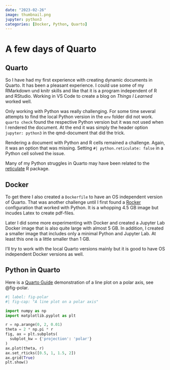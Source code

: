 ```yaml
---
date: "2023-02-26"
image: thumbnail.png
jupyter: python3
categories: [Docker, Python, Quarto]
---
```


# A few days of Quarto

## Quarto

So I have had my first experience with creating dynamic documents in Quarto. It has been a pleasant experience. I could use some of my RMarkdown und knitr skills and like that it is a program independent of R and RStudio. Working in VS Code to create a blog on _Things I Learned_ worked well.

Only working with Python was really challenging. For some time several attempts to find the local Python version in the `env` folder did not work. `quarto check` found the respective Python version but it was not used when I rendered the document. At the end it was simply the header option `jupyter: python3` in the qmd-document that did the trick.

Rendering a document with Python and R cells remained a challenge. Again, it was an option that was missing. Setting `#| python.reticulate: false` in a Python cell solved the issue.

Many of my Python struggles in Quarto may have been related to the [reticulate](https://rstudio.github.io/reticulate/) R package.

## Docker

To get there I also created a `Dockerfile` to have an OS independent version of Quarto. That was another challenge until I first found a [Rocker](https://github.com/rocker-org/rocker) configuration that worked with Python. It is a whopping 4.5 GB image but incudes Latex to create pdf-files.

Later I did some more experimenting with Docker and created a Jupyter Lab Docker image that is also quite large with almost 5 GB. In addition, I created a smaller image that includes only a minimal Python and Jupyter Lab. At least this one is a little smaller than 1 GB.

I'll try to work with the local Quarto versions mainly but it is good to have OS independent Docker versions as well.

## Python in Quarto

Here is a [Quarto Guide](https://quarto.org/docs/computations/python.html#code-blocks) demonstration of a line plot on a polar axis, see @fig-polar.

```python
#| label: fig-polar
#| fig-cap: "A line plot on a polar axis"

import numpy as np
import matplotlib.pyplot as plt

r = np.arange(0, 2, 0.01)
theta = 2 * np.pi * r
fig, ax = plt.subplots(
  subplot_kw = {'projection': 'polar'}
)
ax.plot(theta, r)
ax.set_rticks([0.5, 1, 1.5, 2])
ax.grid(True)
plt.show()
```
